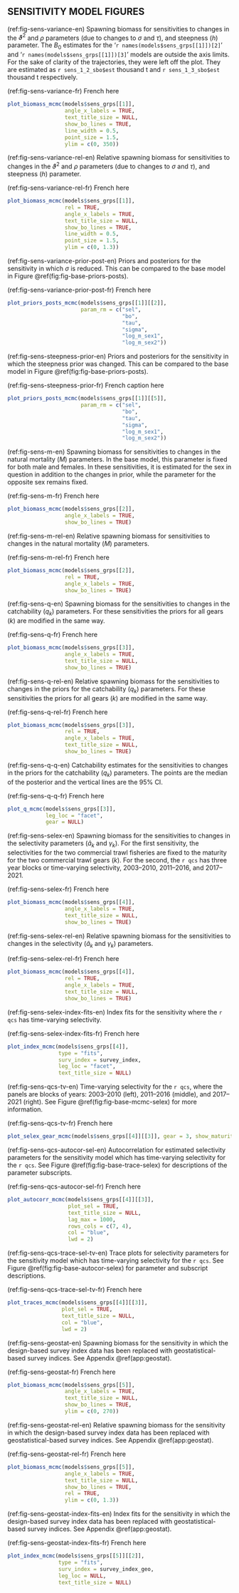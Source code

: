 ## SENSITIVITY MODEL FIGURES

<!-- Vartheta and sigma, and steepness  -------------------------------------->

(ref:fig-sens-variance-en) Spawning biomass for sensitivities to changes in the $\vartheta^2$ and $\rho$ parameters (due to changes to $\sigma$ and $\tau$), and steepness ($h$) parameter. The $B_0$ estimates for the '`r names(models$sens_grps[[1]])[2]`' and '`r names(models$sens_grps[[1]])[3]`' models are outside the axis limits. For the sake of clarity of the trajectories, they were left off the plot. They are estimated as `r sens_1_2_sbo$est` thousand t and `r sens_1_3_sbo$est` thousand t respectively.

(ref:fig-sens-variance-fr) French here

```r
plot_biomass_mcmc(models$sens_grps[[1]],
                  angle_x_labels = TRUE,
                  text_title_size = NULL,
                  show_bo_lines = TRUE,
                  line_width = 0.5,
                  point_size = 1.5,
                  ylim = c(0, 350))
```

(ref:fig-sens-variance-rel-en) Relative spawning biomass for sensitivities to changes in the $\vartheta^2$ and $\rho$ parameters (due to changes to $\sigma$ and $\tau$), and steepness ($h$) parameter.

(ref:fig-sens-variance-rel-fr) French here

```r
plot_biomass_mcmc(models$sens_grps[[1]],
                  rel = TRUE,
                  angle_x_labels = TRUE,
                  text_title_size = NULL,
                  show_bo_lines = TRUE,
                  line_width = 0.5,
                  point_size = 1.5,
                  ylim = c(0, 1.3))
```

(ref:fig-sens-variance-prior-post-en) Priors and posteriors for the sensitivity in which $\sigma$ is reduced. This can be compared to the base model in Figure \@ref(fig:fig-base-priors-posts).

(ref:fig-sens-variance-prior-post-fr) French here

```r
plot_priors_posts_mcmc(models$sens_grps[[1]][[2]],
                       param_rm = c("sel",
                                    "bo",
                                    "tau",
                                    "sigma",
                                    "log_m_sex1",
                                    "log_m_sex2"))
```

(ref:fig-sens-steepness-prior-en) Priors and posteriors for the sensitivity in which the steepness prior was changed. This can be compared to the base model in Figure \@ref(fig:fig-base-priors-posts).

(ref:fig-sens-steepness-prior-fr) French caption here

```r
plot_priors_posts_mcmc(models$sens_grps[[1]][[5]],
                       param_rm = c("sel",
                                    "bo",
                                    "tau",
                                    "sigma",
                                    "log_m_sex1",
                                    "log_m_sex2"))
```

<!-- Natural mortality ------------------------------------------------------->

(ref:fig-sens-m-en) Spawning biomass for sensitivities to changes in the natural mortality ($M$) parameters. In the base model, this parameter is fixed for both male and females. In these sensitivities, it is estimated for the sex in question in addition to the changes in prior, while the parameter for the opposite sex remains fixed.

(ref:fig-sens-m-fr) French here

```r
plot_biomass_mcmc(models$sens_grps[[2]],
                  angle_x_labels = TRUE,
                  show_bo_lines = TRUE)
```

(ref:fig-sens-m-rel-en) Relative spawning biomass for sensitivities to changes in the natural mortality ($M$) parameters.

(ref:fig-sens-m-rel-fr) French here

```r
plot_biomass_mcmc(models$sens_grps[[2]],
                  rel = TRUE,
                  angle_x_labels = TRUE,
                  show_bo_lines = TRUE)
```

<!-- Catchability ------------------------------------------------------------>

(ref:fig-sens-q-en) Spawning biomass for the sensitivities to changes in the catchability ($q_k$) parameters. For these sensitivities the priors for all gears ($k$) are modified in the same way.

(ref:fig-sens-q-fr) French here

```r
plot_biomass_mcmc(models$sens_grps[[3]],
                  angle_x_labels = TRUE,
                  text_title_size = NULL,
                  show_bo_lines = TRUE)
```

(ref:fig-sens-q-rel-en) Relative spawning biomass for the sensitivities to changes in the priors for the catchability ($q_k$) parameters. For these sensitivities the priors for all gears ($k$) are modified in the same way.

(ref:fig-sens-q-rel-fr) French here

```r
plot_biomass_mcmc(models$sens_grps[[3]],
                  rel = TRUE,
                  angle_x_labels = TRUE,
                  text_title_size = NULL,
                  show_bo_lines = TRUE)
```

(ref:fig-sens-q-q-en) Catchability estimates for the sensitivities to changes in the priors for the catchability ($q_k$) parameters. The points are the median of the posterior and the vertical lines are the 95% CI.

(ref:fig-sens-q-q-fr) French here

```r
plot_q_mcmc(models$sens_grps[[3]],
            leg_loc = "facet",
            gear = NULL)
```

<!-- Selectivity and Geostat surveys ----------------------------------------->

(ref:fig-sens-selex-en) Spawning biomass for the sensitivities to changes in the selectivity parameters ($\hat{a}_k$ and $\gamma_k$). For the first sensitivity, the selectivities for the two commercial trawl fisheries are fixed to the maturity for the two commercial trawl gears ($k$). For the second, the `r qcs` has three year blocks or time-varying selectivity, 2003--2010, 2011--2016, and 2017--2021.

(ref:fig-sens-selex-fr) French here

```r
plot_biomass_mcmc(models$sens_grps[[4]],
                  angle_x_labels = TRUE,
                  text_title_size = NULL,
                  show_bo_lines = TRUE)
```

(ref:fig-sens-selex-rel-en) Relative spawning biomass for the sensitivities to changes in the selectivity ($\hat{a}_k$ and $\gamma_k$) parameters.

(ref:fig-sens-selex-rel-fr) French here

```r
plot_biomass_mcmc(models$sens_grps[[4]],
                  rel = TRUE,
                  angle_x_labels = TRUE,
                  text_title_size = NULL,
                  show_bo_lines = TRUE)
```

(ref:fig-sens-selex-index-fits-en) Index fits for the sensitivity where the `r qcs` has time-varying selectivity.

(ref:fig-sens-selex-index-fits-fr) French here

```r
plot_index_mcmc(models$sens_grps[[4]],
                type = "fits",
                surv_index = survey_index,
                leg_loc = "facet",
                text_title_size = NULL)

```

<!-- QCS TV selectivity -->

(ref:fig-sens-qcs-tv-en) Time-varying selectivity for the `r qcs`, where the panels are blocks of years: 2003--2010 (left), 2011--2016 (middle), and 2017--2021 (right). See Figure \@ref(fig:fig-base-mcmc-selex) for more information.

(ref:fig-sens-qcs-tv-fr) French here

```r
plot_selex_gear_mcmc(models$sens_grps[[4]][[3]], gear = 3, show_maturity = TRUE)
```

(ref:fig-sens-qcs-autocor-sel-en) Autocorrelation for estimated selectivity parameters for the sensitivity model which has time-varying selectivity for the `r qcs`. See Figure \@ref(fig:fig-base-trace-selex) for descriptions of the parameter subscripts.

(ref:fig-sens-qcs-autocor-sel-fr) French here

```r
plot_autocorr_mcmc(models$sens_grps[[4]][[3]],
                   plot_sel = TRUE, 
                   text_title_size = NULL,
                   lag_max = 1000,
                   rows_cols = c(7, 4),
                   col = "blue",
                   lwd = 2)
```

(ref:fig-sens-qcs-trace-sel-tv-en) Trace plots for selectivity parameters for the sensitivity model which has time-varying selectivity for the `r qcs`. See Figure \@ref(fig:fig-base-autocor-selex) for parameter and subscript descriptions.

(ref:fig-sens-qcs-trace-sel-tv-fr) French here

```r
plot_traces_mcmc(models$sens_grps[[4]][[3]],
                 plot_sel = TRUE, 
                 text_title_size = NULL,
                 col = "blue",
                 lwd = 2)
```

<!-- Geostatistical -->

(ref:fig-sens-geostat-en) Spawning biomass for the sensitivity in which the design-based survey index data has been replaced with geostatistical-based survey indices. See Appendix \@ref(app:geostat).

(ref:fig-sens-geostat-fr) French here

```r
plot_biomass_mcmc(models$sens_grps[[5]],
                  angle_x_labels = TRUE,
                  text_title_size = NULL,
                  show_bo_lines = TRUE,
                  ylim = c(0, 270))
```

(ref:fig-sens-geostat-rel-en) Relative spawning biomass for the sensitivity in which the design-based survey index data has been replaced with geostatistical-based survey indices. See Appendix \@ref(app:geostat).

(ref:fig-sens-geostat-rel-fr) French here

```r
plot_biomass_mcmc(models$sens_grps[[5]],
                  angle_x_labels = TRUE,
                  text_title_size = NULL,
                  show_bo_lines = TRUE,
                  rel = TRUE,
                  ylim = c(0, 1.3))
```

(ref:fig-sens-geostat-index-fits-en) Index fits for the sensitivity in which the design-based survey index data has been replaced with geostatistical-based survey indices. See Appendix \@ref(app:geostat).

(ref:fig-sens-geostat-index-fits-fr) French here

```r
plot_index_mcmc(models$sens_grps[[5]][[2]],
                type = "fits",
                surv_index = survey_index_geo,
                leg_loc = NULL,
                text_title_size = NULL)

```

\clearpage
